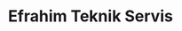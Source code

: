 ---
title: "Efrahim Teknik Servis"
publishedAt: "2024-04-08"
summary: "Efrahim Teknik Servis, Parça ve Tamir ile birlikte 25 yıldır bizler ile..."
images:
  - "/images/projects/project-01/digital.png"
image: "/images/projects/project-01/efrahimteknik.png"

---